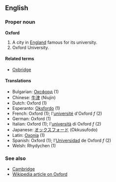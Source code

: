 ==English==

===Proper noun===
'''Oxford'''

# A city in [[England]] famous for its university.
# Oxford University.

====Related terms====
*[[Oxbridge]]

====Translations====
*Bulgarian: [[Оксфорд]] (1)
*Chinese: [[牛津]] (Niujin)
*Dutch: Oxford (1)
*Esperanto: [[Oksfordo]] (1)
*French: Oxford (1); l'[[université]] d'Oxford ''f'' (2)
*German: Oxford (1)
*Italian: Oxford (1); l'[[università]] di Oxford ''f'' (2)
*Japanese: [[オックスフォード]] (Okkusufodo)
*Latin: [[Oxonia]] (1)
*Spanish: Oxford (1); l'[[Universidad]] de Oxford ''f'' (2)
*Welsh: Rhydychen (1)

===See also===
*[[Cambridge]]
*[[en:Oxford|Wikipedia article on Oxford]]